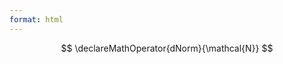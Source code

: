 ```yaml
---
format: html
---
```


::: {.hidden}
\newcommand{\var}{\text{Var}}

$$
\declareMathOperator{dNorm}{\mathcal{N}}
$$

:::
